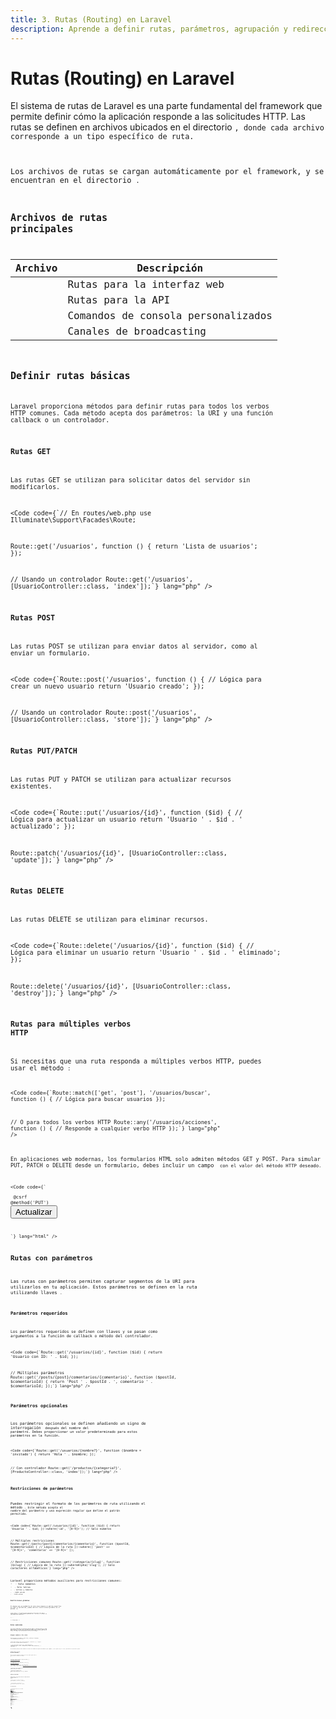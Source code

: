```yaml
---
title: 3. Rutas (Routing) en Laravel
description: Aprende a definir rutas, parámetros, agrupación y redirecciones en Laravel
---
```



# Rutas (Routing) en Laravel

El sistema de rutas de Laravel es una parte fundamental del framework que permite definir cómo la aplicación responde a las solicitudes HTTP. Las rutas se definen en archivos ubicados en el directorio <Code code="routes/" lang="php" inline />, donde cada archivo corresponde a un tipo específico de ruta.

<Aside type="tip">
Los archivos de rutas se cargan automáticamente por el framework, y se encuentran en el directorio <Code code="routes/" lang="php" inline />.
</Aside>

## Archivos de rutas principales

| Archivo | Descripción |
|---------|-------------|
| <Code code="routes/web.php" lang="php" inline /> | Rutas para la interfaz web |
| <Code code="routes/api.php" lang="php" inline /> | Rutas para la API |
| <Code code="routes/console.php" lang="php" inline /> | Comandos de consola personalizados |
| <Code code="routes/channels.php" lang="php" inline /> | Canales de broadcasting |

## Definir rutas básicas

Laravel proporciona métodos para definir rutas para todos los verbos HTTP comunes. Cada método acepta dos parámetros: la URI y una función callback o un controlador.

### Rutas GET

Las rutas GET se utilizan para solicitar datos del servidor sin modificarlos.

<Code code={`// En routes/web.php
use Illuminate\Support\Facades\Route;

Route::get('/usuarios', function () {
    return 'Lista de usuarios';
});

// Usando un controlador
Route::get('/usuarios', [UsuarioController::class, 'index']);`} lang="php" />

### Rutas POST

Las rutas POST se utilizan para enviar datos al servidor, como al enviar un formulario.

<Code code={`Route::post('/usuarios', function () {
    // Lógica para crear un nuevo usuario
    return 'Usuario creado';
});

// Usando un controlador
Route::post('/usuarios', [UsuarioController::class, 'store']);`} lang="php" />

### Rutas PUT/PATCH

Las rutas PUT y PATCH se utilizan para actualizar recursos existentes.

<Code code={`Route::put('/usuarios/{id}', function ($id) {
    // Lógica para actualizar un usuario
    return 'Usuario ' . $id . ' actualizado';
});

Route::patch('/usuarios/{id}', [UsuarioController::class, 'update']);`} lang="php" />

### Rutas DELETE

Las rutas DELETE se utilizan para eliminar recursos.

<Code code={`Route::delete('/usuarios/{id}', function ($id) {
    // Lógica para eliminar un usuario
    return 'Usuario ' . $id . ' eliminado';
});

Route::delete('/usuarios/{id}', [UsuarioController::class, 'destroy']);`} lang="php" />

### Rutas para múltiples verbos HTTP

Si necesitas que una ruta responda a múltiples verbos HTTP, puedes usar el método <Code code="match" lang="php" inline />:

<Code code={`Route::match(['get', 'post'], '/usuarios/buscar', function () {
    // Lógica para buscar usuarios
});

// O para todos los verbos HTTP
Route::any('/usuarios/acciones', function () {
    // Responde a cualquier verbo HTTP
});`} lang="php" />

<Aside type="note">
En aplicaciones web modernas, los formularios HTML solo admiten métodos GET y POST. Para simular PUT, PATCH o DELETE desde un formulario, debes incluir un campo <Code code="_method" lang="php" inline /> con el valor del método HTTP deseado.
</Aside>

<Code code={`<form action="/usuarios/1" method="POST">
    @csrf
    @method('PUT')
    <!-- Campos del formulario -->
    <button type="submit">Actualizar</button>
</form>`} lang="html" />

## Rutas con parámetros

Las rutas con parámetros permiten capturar segmentos de la URI para utilizarlos en tu aplicación. Estos parámetros se definen en la ruta utilizando llaves <Code code="{}" lang="php" inline />.

### Parámetros requeridos

Los parámetros requeridos se definen con llaves y se pasan como argumentos a la función de callback o método del controlador.

<Code code={`Route::get('/usuarios/{id}', function ($id) {
    return 'Usuario con ID: ' . $id;
});

// Múltiples parámetros
Route::get('/posts/{post}/comentarios/{comentario}', function ($postId, $comentarioId) {
    return 'Post ' . $postId . ', comentario ' . $comentarioId;
});`} lang="php" />

### Parámetros opcionales

Los parámetros opcionales se definen añadiendo un signo de interrogación <Code code="?" lang="php" inline /> después del nombre del parámetro. Debes proporcionar un valor predeterminado para estos parámetros en la función.

<Code code={`Route::get('/usuarios/{nombre?}', function ($nombre = 'invitado') {
    return 'Hola ' . $nombre;
});

// Con controlador
Route::get('/productos/{categoria?}', [ProductoController::class, 'index']);`} lang="php" />

### Restricciones de parámetros

Puedes restringir el formato de los parámetros de ruta utilizando el método <Code code="where" lang="php" inline />. Este método acepta el nombre del parámetro y una expresión regular que define el patrón permitido.

<Code code={`Route::get('/usuarios/{id}', function ($id) {
    return 'Usuario ' . $id;
})->where('id', '[0-9]+'); // Solo números

// Múltiples restricciones
Route::get('/posts/{post}/comentarios/{comentario}', function ($postId, $comentarioId) {
    // Lógica de la ruta
})->where([
    'post' => '[0-9]+',
    'comentario' => '[0-9]+'
]);

// Restricciones comunes
Route::get('/categoria/{slug}', function ($slug) {
    // Lógica de la ruta
})->whereAlpha('slug'); // Solo caracteres alfabéticos`} lang="php" />

<Aside type="tip">
Laravel proporciona métodos auxiliares para restricciones comunes:
- <Code code="whereNumber('param')" lang="php" inline /> - Solo números
- <Code code="whereAlpha('param')" lang="php" inline /> - Solo letras
- <Code code="whereAlphaNumeric('param')" lang="php" inline /> - Letras y números
- <Code code="whereUuid('param')" lang="php" inline /> - UUID válido
- <Code code="whereUlid('param')" lang="php" inline /> - ULID válido
</Aside>

### Restricciones globales

Si deseas que un parámetro de ruta siga siempre un patrón específico en toda tu aplicación, puedes definir restricciones globales en el método <Code code="boot" lang="php" inline /> de <Code code="RouteServiceProvider" lang="php" inline />:

<Code code={`// En app/Providers/RouteServiceProvider.php
public function boot(): void
{
    Route::pattern('id', '[0-9]+'); // Todas las {id} deben ser numéricas
    
    // ...
}`} lang="php" />

## Rutas nombradas

Las rutas nombradas te permiten generar URLs o redirecciones a rutas específicas sin tener que recordar sus URIs. Esto es útil cuando las URIs cambian, ya que solo necesitarás actualizar la definición de la ruta, no todas las referencias a ella en tu código.

### Asignar nombres a las rutas

Para asignar un nombre a una ruta, utiliza el método <Code code="name" lang="php" inline /> en la definición de la ruta:

<Code code={`Route::get('/perfil/usuario', function () {
    // Lógica de la ruta
})->name('perfil.usuario');

// Con controlador
Route::get('/admin/dashboard', [AdminController::class, 'dashboard'])->name('admin.dashboard');`} lang="php" />

<Aside type="tip">
Es una buena práctica usar nombres de rutas con formato de espacio de nombres (por ejemplo, <Code code="admin.dashboard" lang="php" inline />) para organizar mejor tus rutas, especialmente en aplicaciones grandes.
</Aside>

### Generar URLs a partir de rutas nombradas

Una vez que has asignado un nombre a una ruta, puedes generar URLs o redirecciones utilizando los helpers <Code code="route()" lang="php" inline /> o <Code code="redirect()->route()" lang="php" inline />:

<Code code={`// Generar una URL
$url = route('perfil.usuario'); // http://ejemplo.com/perfil/usuario

// Con parámetros
$url = route('usuarios.show', ['id' => 1]); // http://ejemplo.com/usuarios/1

// Con parámetros y query string
$url = route('usuarios.index', ['sort' => 'nombre', 'order' => 'asc']);
// http://ejemplo.com/usuarios?sort=nombre&order=asc

// Redireccionar a una ruta nombrada
return redirect()->route('perfil.usuario');

// Redireccionar con parámetros
return redirect()->route('usuarios.show', ['id' => 1]);`} lang="php" />

### Verificar la ruta actual

Puedes verificar si la ruta actual coincide con un nombre específico utilizando el método <Code code="named()" lang="php" inline /> de la fachada <Code code="Route" lang="php" inline />:

<Code code={`// Verificar si la ruta actual es 'perfil.usuario'
if (Route::currentRouteName() === 'perfil.usuario') {
    // Lógica específica
}

// O usando el helper named()
if (Route::named('perfil.*')) {
    // Coincide con cualquier ruta que comience con 'perfil.'
}`} lang="php" />

### Uso en plantillas Blade

En las plantillas Blade, puedes generar URLs a rutas nombradas utilizando el helper <Code code="route()" lang="php" inline />:

<Code code={`<a href="{{ route('perfil.usuario') }}">Ver perfil</a>

<!-- Con parámetros -->
<a href="{{ route('usuarios.show', ['id' => $usuario->id]) }}">Ver usuario</a>

<!-- Verificar la ruta actual para marcar elementos de menú como activos -->
<a href="{{ route('dashboard') }}" class="{{ Route::currentRouteName() === 'dashboard' ? 'active' : '' }}">
    Dashboard
</a>`} lang="html" />

## Agrupación de rutas

La agrupación de rutas te permite compartir atributos comunes, como middleware, prefijos de URL, espacios de nombres de controladores y más, entre un conjunto de rutas sin tener que definir estos atributos en cada ruta individual.

### Agrupación básica

Para crear un grupo de rutas, utiliza el método <Code code="Route::group()" lang="php" inline />:

<Code code={`Route::group([], function () {
    Route::get('/usuarios', function () {
        // ...
    });
    
    Route::get('/usuarios/{id}', function ($id) {
        // ...
    });
});
`} lang="php" />

### Prefijos de URL

El atributo <Code code="prefix" lang="php" inline /> te permite añadir un prefijo a todas las rutas dentro del grupo:

<Code code={`Route::group(['prefix' => 'admin'], function () {
    // Ruta: /admin/dashboard
    Route::get('/dashboard', function () {
        return 'Panel de administración';
    });
    
    // Ruta: /admin/usuarios
    Route::get('/usuarios', [AdminController::class, 'usuarios']);
    
    // Rutas anidadas: /admin/reportes/ventas
    Route::prefix('reportes')->group(function () {
        Route::get('/ventas', [ReporteController::class, 'ventas']);
        Route::get('/usuarios', [ReporteController::class, 'usuarios']);
    });
});
`} lang="php" />

### Middleware

El atributo <Code code="middleware" lang="php" inline /> te permite aplicar uno o varios middleware a todas las rutas del grupo:

<Code code={`// Aplicar un solo middleware
Route::middleware('auth')->group(function () {
    Route::get('/dashboard', [DashboardController::class, 'index']);
    Route::get('/perfil', [PerfilController::class, 'show']);
});

// Aplicar múltiples middleware
Route::middleware(['auth', 'verified'])->group(function () {
    Route::get('/configuracion', [ConfiguracionController::class, 'index']);
    Route::post('/configuracion', [ConfiguracionController::class, 'update']);
});
`} lang="php" />

<Aside type="tip">
También puedes usar el método <Code code="withoutMiddleware()" lang="php" inline /> para excluir middleware específicos dentro de un grupo.
</Aside>

### Espacio de nombres de controladores

El atributo <Code code="namespace" lang="php" inline /> te permite especificar un espacio de nombres para los controladores dentro del grupo:

<Code code={`Route::namespace('App\Http\Controllers\Admin')->group(function () {
    // Los controladores estarán en App\Http\Controllers\Admin
    Route::get('/dashboard', [DashboardController::class, 'index']);
});
`} lang="php" />

### Prefijos de nombres de rutas

El atributo <Code code="name" lang="php" inline /> te permite añadir un prefijo a todos los nombres de rutas dentro del grupo:

<Code code={`Route::name('admin.')->group(function () {
    // Nombre de ruta: admin.dashboard
    Route::get('/admin/dashboard', function () {
        // ...
    })->name('dashboard');
    
    // Nombre de ruta: admin.usuarios.index
    Route::get('/admin/usuarios', function () {
        // ...
    })->name('usuarios.index');
});
`} lang="php" />

### Agrupación por dominio

Puedes agrupar rutas por dominio o subdominio utilizando el atributo <Code code="domain" lang="php" inline />:

<Code code={`// Rutas para un subdominio específico
Route::domain('admin.ejemplo.com')->group(function () {
    Route::get('/', [AdminController::class, 'index']);
});

// Rutas con parámetros de subdominio
Route::domain('{cuenta}.ejemplo.com')->group(function () {
    Route::get('/', function ($cuenta) {
        return 'Cuenta: ' . $cuenta;
    });
});
`} lang="php" />

### Combinación de múltiples atributos

Puedes combinar múltiples atributos en un solo grupo:

<Code code={`Route::prefix('api')
    ->middleware(['api', 'auth:api'])
    ->namespace('App\Http\Controllers\Api')
    ->name('api.')
    ->group(function () {
        Route::get('/usuarios', [UsuarioController::class, 'index'])->name('usuarios.index');
        Route::post('/usuarios', [UsuarioController::class, 'store'])->name('usuarios.store');
    });
`} lang="php" />

## Redirecciones y respuestas personalizadas

Laravel proporciona varias formas de devolver respuestas desde tus rutas, incluyendo redirecciones, respuestas JSON, descargas de archivos y más.

### Respuestas básicas

La forma más simple de devolver una respuesta es retornando una cadena de texto o un array desde una ruta o controlador:

<Code code={`Route::get('/saludo', function () {
    return 'Hola mundo'; // Respuesta de texto simple
});

Route::get('/datos', function () {
    return ['nombre' => 'Juan', 'edad' => 30]; // Se convierte automáticamente a JSON
});
`} lang="php" />

### Respuestas con códigos de estado HTTP

Puedes especificar un código de estado HTTP personalizado utilizando el helper <Code code="response()" lang="php" inline />:

<Code code={`Route::get('/no-autorizado', function () {
    return response('No autorizado', 401);
});

Route::get('/no-encontrado', function () {
    return response('No encontrado', 404);
});
`} lang="php" />

### Respuestas con encabezados personalizados

Puedes añadir encabezados HTTP personalizados a tus respuestas:

<Code code={`Route::get('/documento', function () {
    return response('Contenido del documento')
        ->header('Content-Type', 'text/plain')
        ->header('X-Header-Personalizado', 'Valor personalizado');
});
`} lang="php" />

### Respuestas JSON

Para devolver una respuesta JSON con el encabezado <Code code="Content-Type: application/json" lang="php" inline />, utiliza el método <Code code="json()" lang="php" inline />:

<Code code={`Route::get('/api/usuarios', function () {
    return response()->json([
        'nombre' => 'Juan',
        'apellido' => 'Pérez',
        'email' => 'juan@ejemplo.com'
    ]);
});

// Con código de estado personalizado
Route::post('/api/usuarios', function () {
    return response()->json(['mensaje' => 'Usuario creado'], 201);
});
`} lang="php" />

### Redirecciones

Para redireccionar a otra URL o ruta, utiliza el helper <Code code="redirect()" lang="php" inline />:

<Code code={`// Redireccionar a una URL
Route::get('/redirigir', function () {
    return redirect('https://laravel.com');
});

// Redireccionar a una ruta nombrada
Route::get('/ir-a-inicio', function () {
    return redirect()->route('inicio');
});

// Redireccionar a una ruta con parámetros
Route::get('/ir-a-perfil', function () {
    return redirect()->route('usuarios.perfil', ['id' => 1]);
});

// Redireccionar a la página anterior
Route::post('/cancelar', function () {
    return redirect()->back();
});

// Redireccionar con datos de sesión flash
Route::post('/guardar', function () {
    return redirect()->route('dashboard')
        ->with('mensaje', 'Datos guardados correctamente');
});
`} lang="php" />

### Descargas de archivos

Para generar una respuesta de descarga de archivo, utiliza el método <Code code="download()" lang="php" inline />:

<Code code={`// Descargar un archivo con su nombre original
Route::get('/descargar/archivo', function () {
    return response()->download(storage_path('app/archivo.pdf'));
});

// Descargar con un nombre personalizado
Route::get('/descargar/reporte', function () {
    return response()->download(
        storage_path('app/reportes/datos.pdf'),
        'reporte-anual.pdf'
    );
});

// Mostrar un archivo en el navegador en lugar de descargarlo
Route::get('/ver/imagen', function () {
    return response()->file(storage_path('app/public/imagen.jpg'));
});
`} lang="php" />

### Respuestas de vista

Para devolver una vista como respuesta, utiliza el helper <Code code="view()" lang="php" inline />:

<Code code={`Route::get('/bienvenida', function () {
    return view('bienvenida');
});

// Con datos para la vista
Route::get('/perfil/{id}', function ($id) {
    $usuario = Usuario::find($id);
    return view('usuarios.perfil', ['usuario' => $usuario]);
});

// Con datos usando el método with()
Route::get('/dashboard', function () {
    return view('dashboard')
        ->with('nombre', 'Juan')
        ->with('rol', 'Administrador');
});
`} lang="php" />

<Aside type="tip">
En aplicaciones reales, es recomendable mover la lógica de las rutas a controladores para mantener tus archivos de rutas limpios y organizados.
</Aside>

## Conclusión

El sistema de rutas de Laravel es flexible y potente, permitiendo organizar fácilmente cómo tu aplicación responde a las solicitudes HTTP. Utilizando las características como rutas nombradas, agrupación y parámetros, puedes crear una estructura de rutas limpia y mantenible para tu aplicación.
